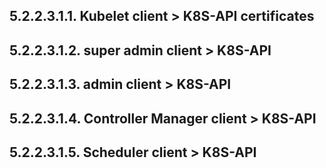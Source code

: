
## 5.2.2.3.1.1. Kubelet client > K8S-API certificates
<KubeAPIClient />

## 5.2.2.3.1.2. super admin client > K8S-API
<SuperAdminClientMain />

## 5.2.2.3.1.3. admin client > K8S-API
<AdminClientMain />

## 5.2.2.3.1.4. Controller Manager client > K8S-API
<KubeControllerKubeAPIClient />

## 5.2.2.3.1.5. Scheduler client > K8S-API
<KubeSchedulerCerts />
